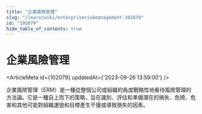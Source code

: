 ```yaml
---
title: "企業風險管理"
slug: "/learn/wiki/enterpriseriskmanagement-102079"
id: "102079"
hide_table_of_contents: true
---
```



# 企業風險管理

<ArticleMeta id={102079} updatedAt={'2023-09-26 13:59:00'} />
<div className='border-solid border-b border-t-0 my-4 border-[var(--ifm-color-gray-300)]' />

企業風險管理（ERM）是一種從整個公司或組織的角度戰略性地看待風險管理的方法論。它是一種自上而下的策略，旨在識別、評估和準備潛在的損失、危險、危害和其他可能對組織運營和目標產生干擾或導致損失的因素。

